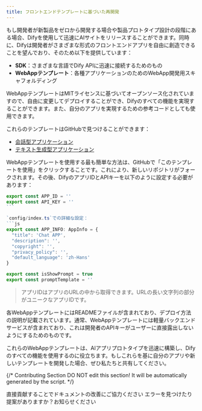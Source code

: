 ```yaml
---
title: フロントエンドテンプレートに基づいた再開発
---
```



もし開発者が新製品をゼロから開発する場合や製品プロトタイプ設計の段階にある場合、Difyを使用して迅速にAIサイトをリリースすることができます。同時に、Difyは開発者がさまざまな形式のフロントエンドアプリを自由に創造できることを望んでおり、そのため以下を提供しています：

* **SDK**：さまざまな言語でDify APIに迅速に接続するためのもの
* **WebAppテンプレート**：各種アプリケーションのためのWebApp開発用スキャフォルディング

WebAppテンプレートはMITライセンスに基づいてオープンソース化されていますので、自由に変更してデプロイすることができ、Difyのすべての機能を実現することができます。また、自分のアプリを実現するための参考コードとしても使用できます。

これらのテンプレートはGitHubで見つけることができます：

* [会話型アプリケーション](https://github.com/langgenius/webapp-conversation)
* [テキスト生成型アプリケーション](https://github.com/langgenius/webapp-text-generator)

WebAppテンプレートを使用する最も簡単な方法は、GitHubで「このテンプレートを使用」をクリックすることです。これにより、新しいリポジトリがフォークされます。その後、DifyのアプリIDとAPIキーを以下のように設定する必要があります：

````javascript
export const APP_ID = ''
export const API_KEY = ''
```

`config/index.ts`での詳細な設定：
```js
export const APP_INFO: AppInfo = {
  "title": 'Chat APP',
  "description": '',
  "copyright": '',
  "privacy_policy": '',
  "default_language": 'zh-Hans'
}

export const isShowPrompt = true
export const promptTemplate = ''
````

> アプリIDはアプリのURLの中から取得できます。URLの長い文字列の部分がユニークなアプリIDです。

各WebAppテンプレートにはREADMEファイルが含まれており、デプロイ方法の説明が記載されています。通常、WebAppテンプレートには軽量バックエンドサービスが含まれており、これは開発者のAPIキーがユーザーに直接露出しないようにするためのものです。

これらのWebAppテンプレートは、AIアプリプロトタイプを迅速に構築し、Difyのすべての機能を使用するのに役立ちます。もしこれらを基に自分のアプリや新しいテンプレートを開発した場合、ぜひ私たちと共有してください。

{/*
Contributing Section
DO NOT edit this section!
It will be automatically generated by the script.
*/}

<CardGroup cols="2">
    <Card
        title="このページを編集する"
        icon="pen-to-square"
        href="https://github.com/langgenius/dify-docs/edit/main/ja-jp/guides/application-publishing/based-on-frontend-templates.mdx"
    >
        直接貢献することでドキュメントの改善にご協力ください
    </Card>
    <Card
        title="問題を報告する"
        icon="github"
        href="https://github.com/langgenius/dify-docs/issues/new?title=ドキュメントの問題%3A%20-on-frontend-templa&body=%23%23%20問題の説明%0A%3C%21--%20発見した問題について簡単に説明してください%20--%3E%0A%0A%23%23%20ページリンク%0Ahttps%3A%2F%2Fgithub.com%2Flanggenius%2Fdify-docs%2Fblob%2Fmain%2Fja-jp/guides/application-publishing%2Fbased-on-frontend-templates.mdx%0A%0A%23%23%20提案される変更%0A%3C%21--%20特定の変更案がある場合は、ここで説明してください%20--%3E%0A%0A%3C%21--%20ドキュメントの品質向上にご協力いただきありがとうございます！%20--%3E"
    >
        エラーを見つけたり提案がありますか？お知らせください
    </Card>
</CardGroup>
